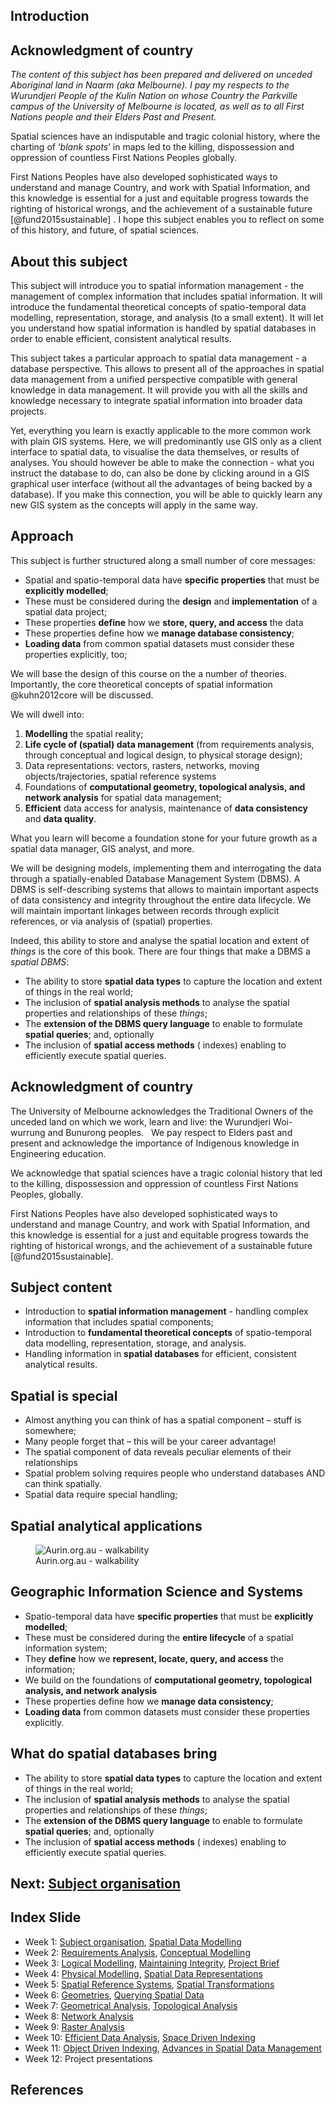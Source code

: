 ::: {.content-hidden when-format="revealjs"}

# Introduction

## Acknowledgment of country {.unnumbered}
*The content of this subject has been prepared and delivered on unceded Aboriginal land in Naarm (aka Melbourne). I pay my respects to the Wurundjeri People of the Kulin Nation on whose Country the Parkville campus of the University of Melbourne is located, as well as to all First Nations people and their Elders Past and Present. *

Spatial sciences have an indisputable and tragic colonial history, where the charting of '*blank spots*' in maps led to the killing, dispossession and oppression of countless First Nations Peoples globally. 

First Nations Peoples have also developed sophisticated ways to understand and manage Country, and work with Spatial Information, and this knowledge is essential for a just and equitable progress towards the righting of historical wrongs, and the achievement of a sustainable future [@fund2015sustainable] . I hope this subject enables you to reflect on some of this history, and future, of spatial sciences.

## About this subject {.unnumbered}

This subject will introduce you to spatial information management - the management of complex information that includes spatial information. It will introduce the fundamental theoretical concepts of spatio-temporal data modelling, representation, storage, and analysis (to a small extent). It will let you understand how spatial information is handled by spatial databases in order to enable efficient, consistent analytical results.

This subject takes a particular approach to spatial data management - a database perspective. This allows to present all of the approaches in spatial data management from a unified perspective compatible with general knowledge in data management. It will provide you with all the skills and knowledge necessary to integrate spatial information into broader data projects.

Yet, everything you learn is exactly applicable to the more common work with plain GIS systems. Here, we will predominantly use GIS only as a client interface to spatial data, to visualise the data themselves, or results of analyses. You should however be able to make the connection - what you instruct the database to do, can also be done by clicking around in a GIS graphical user interface (without all the advantages of being backed by a database). If you make this connection, you will be able to quickly learn any new GIS system as the concepts will apply in the same way.


## Approach

This subject is further structured along a small number of core messages:

* Spatial and spatio-temporal data have **specific properties** that must be **explicitly modelled**;
* These must be considered during the **design** and **implementation** of a spatial data project;
* These properties **define** how we **store, query, and access** the data
* These properties define how we **manage database consistency**;
* **Loading data** from common spatial datasets must consider these properties explicitly, too;

We will base the design of this course on the a number of theories. Importantly, the core theoretical concepts of spatial information @kuhn2012core will be discussed.  

We will dwell into:

1. **Modelling** the spatial reality;
2. **Life cycle of (spatial) data management** (from requirements analysis, through conceptual and logical design, to physical storage design);
3. Data representations: vectors, rasters, networks, moving objects/trajectories, spatial reference systems
4. Foundations of **computational geometry, topological analysis, and network analysis** for spatial data management;
5. **Efficient** data access for analysis, maintenance of **data consistency** and **data quality**.

What you learn will become a foundation stone for your future growth as a spatial data manager, GIS analyst, and more.

We will be designing models, implementing them and interrogating the data through a spatially-enabled Database Management System (DBMS). A DBMS is self-describing systems that allows to maintain important aspects of data consistency and integrity throughout the entire data lifecycle. We will maintain important linkages between  records through explicit references, or via analysis of (spatial) properties. 

Indeed, this ability to store and analyse the spatial location and extent of *things* is the core of this book. There are four things that make a DBMS a *spatial DBMS*:


* The ability to store **spatial data types** to capture the location and extent of things in the real world;
* The inclusion of **spatial analysis methods** to analyse the spatial properties and relationships of these *things*;
* The **extension of the DBMS query language** to enable to formulate **spatial queries**; and, optionally
* The inclusion of **spatial access methods** ( indexes) enabling to efficiently execute spatial queries.
:::

::: {.content-visible when-format="revealjs"}

## Acknowledgment of country {background-color="black"}

The University of Melbourne acknowledges the Traditional Owners of the unceded land on which we work, learn and live: the Wurundjeri Woi-wurrung and Bunurong peoples.
 
We pay respect to Elders past and present and acknowledge the importance of Indigenous knowledge in Engineering education.

We acknowledge that spatial sciences have a tragic colonial history that led to the killing, dispossession and oppression of countless First Nations Peoples, globally. 

First Nations Peoples have also developed sophisticated ways to understand and manage Country, and work with Spatial Information, and this knowledge is essential for a just and equitable progress towards the righting of historical wrongs, and the achievement of a sustainable future [@fund2015sustainable].

## Subject content

* Introduction to **spatial information management** - handling complex information that includes spatial components;
* Introduction to **fundamental theoretical concepts** of spatio-temporal data modelling, representation, storage, and analysis. 
* Handling information in **spatial databases** for efficient, consistent analytical results.


## Spatial is special

:::{.incremental}
- Almost anything you can think of has a spatial component – stuff is somewhere;​
- Many people forget that – this will be your career advantage!​
- The spatial component of data reveals peculiar elements of their relationships​
- Spatial problem solving requires people who understand databases AND can think spatially.​
- Spatial data require special handling;
:::

## Spatial analytical applications

![Aurin.org.au - walkability](./figs/intro/fig1.png)

## Geographic Information Science and Systems

* Spatio-temporal data have **specific properties** that must be **explicitly modelled**;
* These must be considered during the **entire lifecycle** of a spatial information system;
* They **define** how we **represent, locate, query, and access** the information;
* We build on the foundations of **computational geometry, topological analysis, and network analysis** 
* These properties define how we **manage data consistency**;
* **Loading data** from common datasets must consider these properties explicitly.


## What do spatial databases bring

::: {.incremental}
* The ability to store **spatial data types** to capture the location and extent of things in the real world;
* The inclusion of **spatial analysis methods** to analyse the spatial properties and relationships of these *things*;
* The **extension of the DBMS query language** to enable to formulate **spatial queries**; and, optionally
* The inclusion of **spatial access methods** ( indexes) enabling to efficiently execute spatial queries.
:::

<!--
::: {.content-visible when-format="revealjs"}
## Activity: What course are you studying?

::: {.callout-tip}
Go to [pollev.com/martintomko167](https://pollev.com/martintomko167)​
:::
-->

## Next: [Subject organisation](organisational_aspects.html)

## Index Slide {background-color="palegreen"}

- Week 1: [Subject organisation](organisational_aspects.html), [Spatial Data Modelling](10_spatial_data_modelling.html)
- Week 2: [Requirements Analysis](11_requirements_analysis_short.html), [Conceptual Modelling](12_conceptual_model_short.html)
- Week 3: [Logical Modelling](13_logical_model_short.html), [Maintaining Integrity](13b_maintaining_integrity.html), [Project Brief](11s_projectbrief_reqssummary_slides.html)
- Week 4: [Physical Modelling](13c_physical_model.html), [Spatial Data Representations](14_spatial_data_representation.html)
- Week 5: [Spatial Reference Systems](15_spatial_ref_systems.html), [Spatial Transformations](16_srs_transformations.html)
- Week 6: [Geometries](17_geometries.html), [Querying Spatial Data](20_querying_spatial_data.html)
- Week 7: [Geometrical Analysis](21_geometrical_analysis_short.html), [Topological Analysis](22_topological_analysis_short.html)
- Week 8: [Network Analysis](23_network_analysis.html)
- Week 9: [Raster Analysis](24_raster_analysis.html)
- Week 10: [Efficient Data Analysis](30_efficient_data_querying.html), [Space Driven Indexing](31_space_driven_indexing.html)
- Week 11: [Object Driven Indexing](32_object_driven_indexing.html), [Advances in Spatial Data Management](40_advances_spatial_data_management.html)
- Week 12: Project presentations

## References {background-color="lightYellow"}





:::

